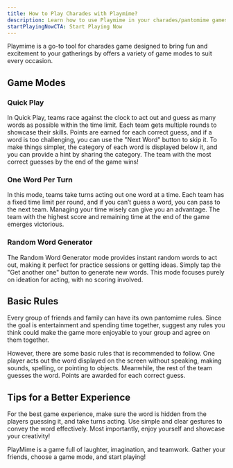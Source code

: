 ```yaml
---
title: How to Play Charades with Playmime?
description: Learn how to use Playmime in your charades/pantomime games.
startPlayingNowCTA: Start Playing Now
---
```


Playmime is a go-to tool for charades game designed to bring fun and excitement to your gatherings by offers a variety
of game modes to suit every occasion.

## Game Modes

### Quick Play

In Quick Play, teams race against the clock to act out and guess as many words as possible within the time limit.
Each team gets multiple rounds to showcase their skills. Points are earned for each correct guess, and if a word is
too challenging, you can use the "Next Word" button to skip it. To make things simpler, the category of each word is
displayed below it, and you can provide a hint by sharing the category. The team with the most correct guesses by the
end of the game wins!

### One Word Per Turn

In this mode, teams take turns acting out one word at a time. Each team has a fixed time limit per round, and if you
can’t guess a word, you can pass to the next team. Managing your time wisely can give you an advantage. The team with
the highest score and remaining time at the end of the game emerges victorious.

### Random Word Generator

The Random Word Generator mode provides instant random words to act out, making it perfect for practice sessions or
getting ideas. Simply tap the "Get another one" button to generate new words. This mode focuses purely on
ideation for acting, with no scoring involved.

## Basic Rules

Every group of friends and family can have its own pantomime rules. Since the goal is entertainment and spending
time together, suggest any rules you think could make the game more enjoyable to your group and agree on them together.

However, there are some basic rules that is recommended to follow. One player acts out the word displayed on the
screen without speaking, making sounds, spelling, or pointing to objects. Meanwhile, the rest of the team guesses the
word. Points are awarded for each correct guess.

## Tips for a Better Experience

For the best game experience, make sure the word is hidden from the players guessing it, and take turns acting. Use
simple and clear gestures to convey the word effectively. Most importantly, enjoy yourself and showcase your creativity!

PlayMime is a game full of laughter, imagination, and teamwork. Gather your friends, choose a game mode, and start playing!
